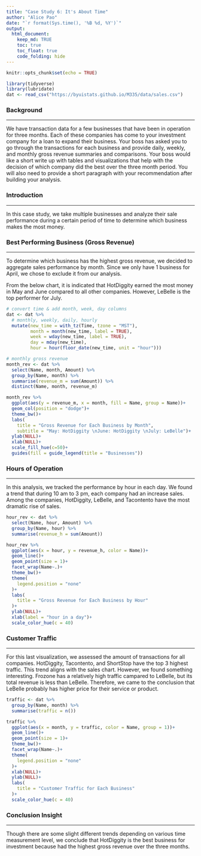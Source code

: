 ```yaml
---
title: "Case Study 6: It's About Time"
author: "Alice Pao"
date: "`r format(Sys.time(), '%B %d, %Y')`"
output: 
  html_document:
    keep_md: TRUE
    toc: true
    toc_float: true
    code_folding: hide
---
```


```r
knitr::opts_chunk$set(echo = TRUE)
```

```r
library(tidyverse)
library(lubridate)
dat <- read_csv("https://byuistats.github.io/M335/data/sales.csv")
```

### Background
***
We have transaction data for a few businesses that have been in operation for three months. Each of these companies has come to your investment company for a loan to expand their business. Your boss has asked you to go through the transactions for each business and provide daily, weekly, and monthly gross revenue summaries and comparisons. Your boss would like a short write up with tables and visualizations that help with the decision of which company did the best over the three month period. You will also need to provide a short paragraph with your recommendation after building your analysis.


### Introduction 
***
In this case study, we take multiple businesses and analyze their sale performance during a certain period of time to determine which business makes the most money. 


### Best Performing Business (Gross Revenue)
***
To determine which business has the highest gross revenue, we decided to aggregate sales performance by month. Since we only have 1 business for April, we chose to exclude it from our analysis. 

From the below chart, it is indicated that HotDiggity earned the most money in May and June compared to all other companies. However, LeBelle is the top performer for July. 

```r
# convert time & add month, week, day columns 
dat <- dat %>% 
  # monthly, weekly, daily, hourly 
  mutate(new_time = with_tz(Time, tzone = "MST"),
         month = month(new_time, label = TRUE),
         week = wday(new_time, label = TRUE), 
         day = mday(new_time),
         hour = hour(floor_date(new_time, unit = "hour")))
```

```r
# monthly gross revenue
month_rev <- dat %>% 
  select(Name, month, Amount) %>% 
  group_by(Name, month) %>% 
  summarise(revenue_m = sum(Amount)) %>% 
  distinct(Name, month, revenue_m) 

month_rev %>% 
  ggplot(aes(y = revenue_m, x = month, fill = Name, group = Name))+
  geom_col(position = "dodge")+
  theme_bw()+
  labs(
    title = "Gross Revenue for Each Business by Month", 
    subtitle = "May: HotDiggity \nJune: HotDiggity \nJuly: LeBelle")+
  ylab(NULL)+
  xlab(NULL)+
  scale_fill_hue(c=50)+
  guides(fill = guide_legend(title = "Businesses"))
```

### Hours of Operation 
***
In this analysis, we tracked the performance by hour in each day. We found a trend that during 10 am to 3 pm, each company had an increase sales. Among the companies, HotDiggity, LeBelle, and Tacontento have the most dramatic rise of sales. 

```r
hour_rev <- dat %>% 
  select(Name, hour, Amount) %>% 
  group_by(Name, hour) %>% 
  summarise(revenue_h = sum(Amount))

hour_rev %>% 
  ggplot(aes(x = hour, y = revenue_h, color = Name))+
  geom_line()+
  geom_point(size = 1)+
  facet_wrap(Name~.)+
  theme_bw()+
  theme(
    legend.position = "none"
  )+
  labs(
    title = "Gross Revenue for Each Business by Hour"
  )+
  ylab(NULL)+
  xlab(label = "hour in a day")+
  scale_color_hue(c = 40)
```

### Customer Traffic  
***
For this last visualization, we assessed the amount of transactions for all companies. HotDiggity, Tacontento, and ShortStop have the top 3 highest traffic. This trend aligns with the sales chart. However, we found something interesting. Frozone has a relatively high traffic campared to LeBelle, but its total revenue is less than LeBelle. Therefore, we came to the conclusion that LeBelle probably has higher price for their service or product. 

```r
traffic <- dat %>% 
  group_by(Name, month) %>% 
  summarise(traffic = n())

traffic %>% 
  ggplot(aes(x = month, y = traffic, color = Name, group = 1))+
  geom_line()+
  geom_point(size = 1)+
  theme_bw()+
  facet_wrap(Name~.)+
  theme(
    legend.position = "none"
  )+
  xlab(NULL)+
  ylab(NULL)+
  labs(
    title = "Customer Traffic for Each Business"
  )+
  scale_color_hue(c = 40)
```

### Conclusion Insight
***
Though there are some slight different trends depending on various time measurement level, we conclude that HotDiggity is the best business for investment because had the highest gross revenue over the three months. 
